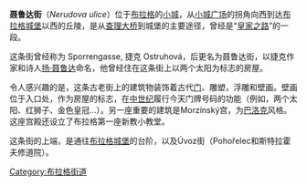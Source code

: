 '''聂鲁达街'''（''Nerudova ulice''）位于[[布拉格|布拉格]]的[[布拉格小城|小城]]，从[[小城广场|小城广场]]的拐角向西到达[[布拉格城堡|布拉格城堡]]以西的丘陵，是从[[查理大桥|查理大桥]]到城堡的主要途径，曾经是“[[皇家之路_(布拉格)|皇家之路]]”的一段。 

这条街曾经称为 Sporrengasse, 捷克 Ostruhová，后更名为聂鲁达街，以捷克作家和诗人[[扬·聂鲁达|扬·聂鲁达]]命名，他曾经住在这条街上以两个太阳为标志的房屋。 

令人感兴趣的是，这条古老街上的建筑物装饰着古代[[门|门]]、雕塑，浮雕和壁画。壁画位于入口处，作为房屋的标志，在[[中世纪|中世纪]]履行今天门牌号码的功能（例如，两个太阳、红狮子、金色皇冠...）。另一座重要的建筑是Morzínský宫，为[[巴洛克|巴洛克]]风格。这座宫殿还设立了布拉格第一座新教小教堂。

这条街的上端，是通往[[布拉格城堡|布拉格城堡]]的台阶，以及Úvoz街（Pohořelec和斯特拉霍夫修道院）。

[[Category:布拉格街道|Category:布拉格街道]]